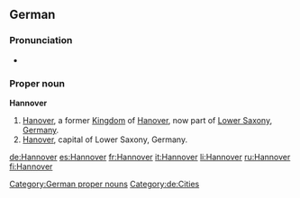 ==German==

===Pronunciation===
*{{audio|De-Hannover-pronunciation.ogg|audio}}

===Proper noun===
'''Hannover'''

# [[Hanover]], a former [[Kingdom]] of [[Hanover]], now part of [[Lower Saxony]], [[Germany]].
# [[Hanover]], capital of Lower Saxony, Germany.

[[Category:German proper nouns]]
[[Category:de:Cities]]

[[de:Hannover]]
[[es:Hannover]]
[[fr:Hannover]]
[[it:Hannover]]
[[li:Hannover]]
[[ru:Hannover]]
[[fi:Hannover]]